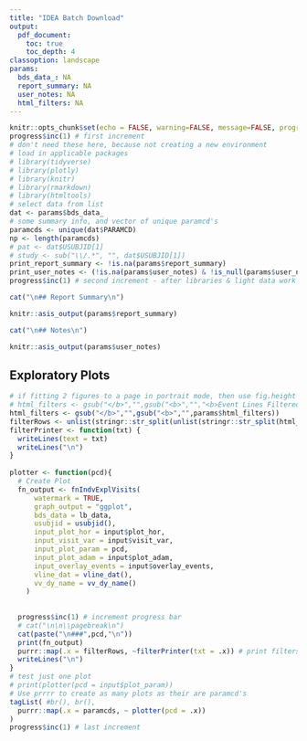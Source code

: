 ```yaml
---
title: "IDEA Batch Download"
output:
  pdf_document:
    toc: true
    toc_depth: 4
classoption: landscape
params:
  bds_data_: NA
  report_summary: NA
  user_notes: NA
  html_filters: NA
---
```


```r
knitr::opts_chunk$set(echo = FALSE, warning=FALSE, message=FALSE, progress = TRUE)
progress$inc(1) # first increment
# don't need these here, because not creating a new environment
# load in applicable packages
# library(tidyverse)
# library(plotly)
# library(knitr)
# library(rmarkdown)
# library(htmltools)
# select data from list
dat <- params$bds_data_
# some summary info, and vector of unique paramcd's
paramcds <- unique(dat$PARAMCD)
np <- length(paramcds)
# pat <- dat$USUBJID[1]
# study <- sub("\\/.*", "", dat$USUBJID[1])
print_report_summary <- !is.na(params$report_summary)
print_user_notes <- (!is.na(params$user_notes) & !is_null(params$user_notes) & params$user_notes != "")
progress$inc(1) # second increment - after libraries & light data work
```

```r
cat("\n## Report Summary\n")
```
```r
knitr::asis_output(params$report_summary)
```


```r
cat("\n## Notes\n")
```
```r
knitr::asis_output(params$user_notes)
```





## Exploratory Plots

```r
# if fitting 2 figures to a page in portrait mode, then use fig.height = 3.6, no width
# html_filters <- gsub("</b>","",gsub("<b>","","<b>Event Lines Filtered to Include:</b><br/>&nbsp;&nbsp;&nbsp;&nbsp;Milestones: Randomization"))
html_filters <- gsub("</b>","",gsub("<b>","",params$html_filters))
filterRows <- unlist(stringr::str_split(unlist(stringr::str_split(html_filters,"<br/>")),"<br>"))
filterPrinter <- function(txt) {
  writeLines(text = txt)
  writeLines("\n")
}
  
plotter <- function(pcd){
  # Create Plot
  fn_output <- fnIndvExplVisits(
      watermark = TRUE,
      graph_output = "ggplot",
      bds_data = lb_data,
      usubjid = usubjid(),
      input_plot_hor = input$plot_hor,
      input_visit_var = input$visit_var,
      input_plot_param = pcd,
      input_plot_adam = input$plot_adam,
      input_overlay_events = input$overlay_events,
      vline_dat = vline_dat(),
      vv_dy_name = vv_dy_name()
    )
  
  
  progress$inc(1) # increment progress bar
  # cat("\n\n\\pagebreak\n")
  cat(paste("\n###",pcd,"\n"))
  print(fn_output)
  purrr::map(.x = filterRows, ~filterPrinter(txt = .x)) # print filters if they exist
  writeLines("\n")
}
# test just one plot
# print(plotter(pcd = input$plot_param))
# Use prrrr to create as many plots as their are paramcd's
tagList( #br(), br(),
  purrr::map(.x = paramcds, ~ plotter(pcd = .x))
)
progress$inc(1) # last increment
```
